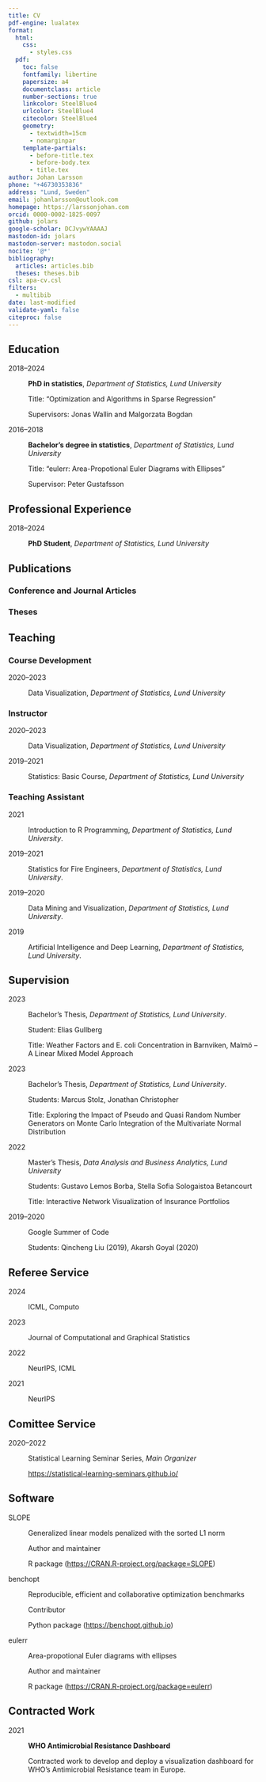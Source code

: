 ```yaml
---
title: CV
pdf-engine: lualatex
format:
  html:
    css:
      - styles.css
  pdf: 
    toc: false
    fontfamily: libertine
    papersize: a4
    documentclass: article
    number-sections: true
    linkcolor: SteelBlue4
    urlcolor: SteelBlue4
    citecolor: SteelBlue4
    geometry:
      - textwidth=15cm
      - nomarginpar
    template-partials:
      - before-title.tex
      - before-body.tex
      - title.tex
author: Johan Larsson
phone: "+46730353836"
address: "Lund, Sweden"
email: johanlarsson@outlook.com
homepage: https://larssonjohan.com
orcid: 0000-0002-1825-0097
github: jolars
google-scholar: DCJvywYAAAAJ
mastodon-id: jolars
mastodon-server: mastodon.social
nocite: '@*'
bibliography:
  articles: articles.bib
  theses: theses.bib
csl: apa-cv.csl
filters:
  - multibib
date: last-modified
validate-yaml: false
citeproc: false
---
```


## Education

2018--2024

:   **PhD in statistics**, *Department of Statistics, Lund University*

    Title: "Optimization and Algorithms in Sparse Regression"

    Supervisors: Jonas Wallin and Malgorzata Bogdan

2016--2018

:   **Bachelor's degree in statistics**, *Department of Statistics, Lund University*

    Title: "eulerr: Area-Propotional Euler Diagrams with Ellipses"

    Supervisor: Peter Gustafsson

## Professional Experience

2018--2024

:   **PhD Student**, *Department of Statistics, Lund University*

## Publications

### Conference and Journal Articles

::: {#refs-articles}
:::

### Theses

::: {#refs-theses}
:::

## Teaching

### Course Development

2020--2023

:   Data Visualization, *Department of Statistics, Lund University*

### Instructor

2020--2023

:   Data Visualization, *Department of Statistics, Lund University*

2019--2021

:   Statistics: Basic Course, *Department of Statistics, Lund University*

### Teaching Assistant

2021

:   Introduction to R Programming, *Department of Statistics, Lund University*. 

2019--2021

:   Statistics for Fire Engineers, *Department of Statistics, Lund University*. 

2019--2020

:   Data Mining and Visualization, *Department of Statistics, Lund University*. 

2019

:   Artificial Intelligence and Deep Learning, *Department of Statistics, Lund University*.


## Supervision

2023

:   Bachelor's Thesis, *Department of Statistics, Lund University*. 

    Student: Elias Gullberg

    Title: Weather Factors and E. coli Concentration in Barnviken, Malmö -- A Linear Mixed Model Approach

2023

:   Bachelor's Thesis, *Department of Statistics, Lund University*. 

    Students: Marcus Stolz, Jonathan Christopher

    Title: Exploring the Impact of Pseudo and Quasi Random Number Generators on Monte Carlo Integration of the Multivariate Normal Distribution

2022

:   Master's Thesis, *Data Analysis and Business Analytics, Lund University*

    Students: Gustavo Lemos Borba, Stella Sofia Sologaistoa Betancourt

    Title: Interactive Network Visualization of Insurance Portfolios

2019--2020

:   Google Summer of Code

    Students: Qincheng Liu (2019), Akarsh Goyal (2020)


## Referee Service

2024

:   ICML, Computo

2023

:   Journal of Computational and Graphical Statistics

2022

:   NeurIPS, ICML

2021

:   NeurIPS

## Comittee Service


2020--2022

:   Statistical Learning Seminar Series, *Main Organizer*

    <https://statistical-learning-seminars.github.io/>

## Software

SLOPE

:   Generalized linear models penalized with the sorted L1 norm

    Author and maintainer

    R package (<https://CRAN.R-project.org/package=SLOPE>)

benchopt

:   Reproducible, efficient and collaborative optimization benchmarks

    Contributor

    Python package (<https://benchopt.github.io>)

eulerr

:   Area-propotional Euler diagrams with ellipses

    Author and maintainer

    R package (<https://CRAN.R-project.org/package=eulerr>)


## Contracted Work

2021

:   **WHO Antimicrobial Resistance Dashboard**

    Contracted work to develop and deploy a visualization dashboard for
    WHO's Antimicrobial Resistance team in Europe.

